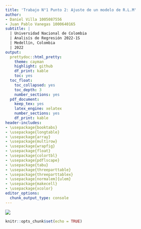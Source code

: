 ```yaml
---
title: 'Trabajo N°1 Punto 2: Ajuste de un modelo de R.L.M'
author:
- Daniel Villa 1005087556
- Juan Pablo Vanegas 1000640165
subtitle: |
  | Universidad Nacional de Colombia
  | Analisís de Regresión 2022-1S
  | Medellín, Colombia
  | 2022
output:
  prettydoc::html_pretty:
    theme: cayman
    highlight: github
    df_print: kable
    toc: yes
  toc_float:
    toc_collapsed: yes
    toc_depth: 3
    number_sections: yes
  pdf_document:
    keep_tex: yes
    latex_engine: xelatex
    number_sections: yes
    df_print: kable
header-includes:
- \usepackage{booktabs}
- \usepackage{longtable}
- \usepackage{array}
- \usepackage{multirow}
- \usepackage{wrapfig}
- \usepackage{float}
- \usepackage{colortbl}
- \usepackage{pdflscape}
- \usepackage{tabu}
- \usepackage{threeparttable}
- \usepackage{threeparttablex}
- \usepackage[normalem]{ulem}
- \usepackage{makecell}
- \usepackage{xcolor}
editor_options:
  chunk_output_type: console
---
```


\centering ![](templates/EscudoUN.png)

\newpage

\tableofcontents

\newpage
```r
knitr::opts_chunk$set(echo = TRUE)
```


```r

```





